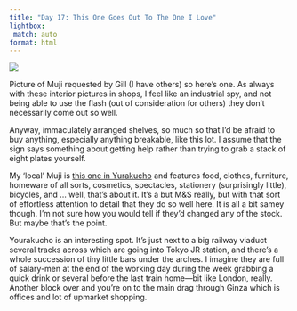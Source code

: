 ```yaml
---
title: "Day 17: This One Goes Out To The One I Love"
lightbox:
 match: auto
format: html
---
```


![](../images/20120506175131_dsc01680.jpg){group="all-the-pictures"}

Picture of Muji requested by Gill (I have others) so here's one. As always with these interior pictures in shops, I feel like an industrial spy, and not being able to use the flash (out of consideration for others) they don't necessarily come out so well.

Anyway, immaculately arranged shelves, so much so that I'd be afraid to buy anything, especially anything breakable, like this lot. I assume that the sign says something about getting help rather than trying to grab a stack of eight plates yourself.

My 'local' Muji is [this one in Yurakucho](http://www.mujiyurakucho.com) and features food, clothes, furniture, homeware of all sorts, cosmetics, spectacles, stationery (surprisingly little), bicycles, and ... well, that's about it. It's a but M&S really, but with that sort of effortless attention to detail that they do so well here. It is all a bit samey though. I'm not sure how you would tell if they'd changed any of the stock. But maybe that's the point.

Yourakucho is an interesting spot. It's just next to a big railway viaduct several tracks across which are going into Tokyo JR station, and there's a whole succession of tiny little bars under the arches. I imagine they are full of salary-men at the end of the working day during the week grabbing a quick drink or several before the last train home&mdash;bit like London, really. Another block over and you're on to the main drag through Ginza which is offices and lot of upmarket shopping.
